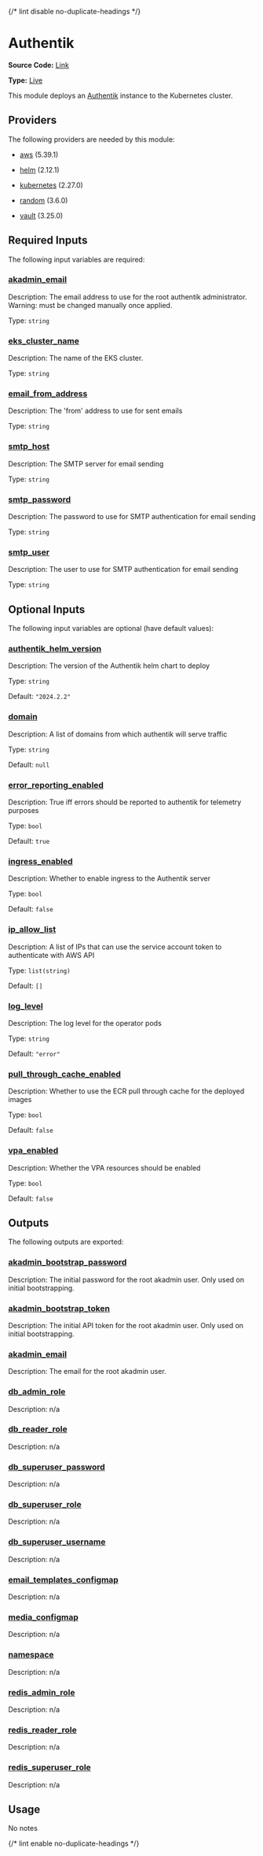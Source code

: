 {/* lint disable no-duplicate-headings */}

# Authentik

**Source Code:** [Link](https://github.com/Panfactum/stack/tree/__currentPanfactumVersion__/packages/terraform/kube_authentik)

**Type:** [Live](./overview)

This module deploys an [Authentik](https://goauthentik.io/) instance to the
Kubernetes cluster.

## Providers

The following providers are needed by this module:

* [aws](https://registry.terraform.io/providers/hashicorp/aws/5.39.1/docs) (5.39.1)

* [helm](https://registry.terraform.io/providers/hashicorp/helm/2.12.1/docs) (2.12.1)

* [kubernetes](https://registry.terraform.io/providers/hashicorp/kubernetes/2.27.0/docs) (2.27.0)

* [random](https://registry.terraform.io/providers/hashicorp/random/3.6.0/docs) (3.6.0)

* [vault](https://registry.terraform.io/providers/hashicorp/vault/3.25.0/docs) (3.25.0)

## Required Inputs

The following input variables are required:

### <a name="input_akadmin_email" /> [akadmin\_email](#input_akadmin_email)

Description: The email address to use for the root authentik administrator. Warning: must be changed manually once applied.

Type: `string`

### <a name="input_eks_cluster_name" /> [eks\_cluster\_name](#input_eks_cluster_name)

Description: The name of the EKS cluster.

Type: `string`

### <a name="input_email_from_address" /> [email\_from\_address](#input_email_from_address)

Description: The 'from' address to use for sent emails

Type: `string`

### <a name="input_smtp_host" /> [smtp\_host](#input_smtp_host)

Description: The SMTP server for email sending

Type: `string`

### <a name="input_smtp_password" /> [smtp\_password](#input_smtp_password)

Description: The password to use for SMTP authentication for email sending

Type: `string`

### <a name="input_smtp_user" /> [smtp\_user](#input_smtp_user)

Description: The user to use for SMTP authentication for email sending

Type: `string`

## Optional Inputs

The following input variables are optional (have default values):

### <a name="input_authentik_helm_version" /> [authentik\_helm\_version](#input_authentik_helm_version)

Description: The version of the Authentik helm chart to deploy

Type: `string`

Default: `"2024.2.2"`

### <a name="input_domain" /> [domain](#input_domain)

Description: A list of domains from which authentik will serve traffic

Type: `string`

Default: `null`

### <a name="input_error_reporting_enabled" /> [error\_reporting\_enabled](#input_error_reporting_enabled)

Description: True iff errors should be reported to authentik for telemetry purposes

Type: `bool`

Default: `true`

### <a name="input_ingress_enabled" /> [ingress\_enabled](#input_ingress_enabled)

Description: Whether to enable ingress to the Authentik server

Type: `bool`

Default: `false`

### <a name="input_ip_allow_list" /> [ip\_allow\_list](#input_ip_allow_list)

Description: A list of IPs that can use the service account token to authenticate with AWS API

Type: `list(string)`

Default: `[]`

### <a name="input_log_level" /> [log\_level](#input_log_level)

Description: The log level for the operator pods

Type: `string`

Default: `"error"`

### <a name="input_pull_through_cache_enabled" /> [pull\_through\_cache\_enabled](#input_pull_through_cache_enabled)

Description: Whether to use the ECR pull through cache for the deployed images

Type: `bool`

Default: `false`

### <a name="input_vpa_enabled" /> [vpa\_enabled](#input_vpa_enabled)

Description: Whether the VPA resources should be enabled

Type: `bool`

Default: `false`

## Outputs

The following outputs are exported:

### <a name="output_akadmin_bootstrap_password" /> [akadmin\_bootstrap\_password](#output_akadmin_bootstrap_password)

Description: The initial password for the root akadmin user. Only used on initial bootstrapping.

### <a name="output_akadmin_bootstrap_token" /> [akadmin\_bootstrap\_token](#output_akadmin_bootstrap_token)

Description: The initial API token for the root akadmin user. Only used on initial bootstrapping.

### <a name="output_akadmin_email" /> [akadmin\_email](#output_akadmin_email)

Description: The email for the root akadmin user.

### <a name="output_db_admin_role" /> [db\_admin\_role](#output_db_admin_role)

Description: n/a

### <a name="output_db_reader_role" /> [db\_reader\_role](#output_db_reader_role)

Description: n/a

### <a name="output_db_superuser_password" /> [db\_superuser\_password](#output_db_superuser_password)

Description: n/a

### <a name="output_db_superuser_role" /> [db\_superuser\_role](#output_db_superuser_role)

Description: n/a

### <a name="output_db_superuser_username" /> [db\_superuser\_username](#output_db_superuser_username)

Description: n/a

### <a name="output_email_templates_configmap" /> [email\_templates\_configmap](#output_email_templates_configmap)

Description: n/a

### <a name="output_media_configmap" /> [media\_configmap](#output_media_configmap)

Description: n/a

### <a name="output_namespace" /> [namespace](#output_namespace)

Description: n/a

### <a name="output_redis_admin_role" /> [redis\_admin\_role](#output_redis_admin_role)

Description: n/a

### <a name="output_redis_reader_role" /> [redis\_reader\_role](#output_redis_reader_role)

Description: n/a

### <a name="output_redis_superuser_role" /> [redis\_superuser\_role](#output_redis_superuser_role)

Description: n/a

## Usage

No notes

{/* lint enable no-duplicate-headings */}
